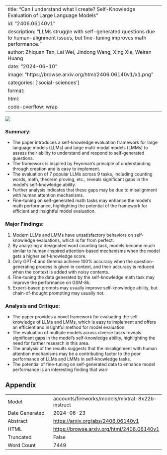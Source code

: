 
---
title: "Can I understand what I create? Self-Knowledge Evaluation of Large Language Models"
id: "2406.06140v1"
description: "LLMs struggle with self-generated questions due to human-alignment issues, but fine-tuning improves math performance."
author: Zhiquan Tan, Lai Wei, Jindong Wang, Xing Xie, Weiran Huang
date: "2024-06-10"
image: "https://browse.arxiv.org/html/2406.06140v1/x1.png"
categories: ['social-sciences']
format:
  html:
    code-overflow: wrap
---

![](https://browse.arxiv.org/html/2406.06140v1/x1.png)

### Summary:

- The paper introduces a self-knowledge evaluation framework for large language models (LLMs) and large multi-modal models (LMMs) to assess their ability to understand and respond to self-generated questions.
- The framework is inspired by Feynman's principle of understanding through creation and is easy to implement.
- The evaluation of 7 popular LLMs across 9 tasks, including counting words, math, theorem proving, etc., reveals significant gaps in the model's self-knowledge ability.
- Further analysis indicates that these gaps may be due to misalignment with human attention mechanisms.
- Fine-tuning on self-generated math tasks may enhance the model's math performance, highlighting the potential of the framework for efficient and insightful model evaluation.

### Major Findings:

1. Modern LLMs and LMMs have unsatisfactory behaviors on self-knowledge evaluations, which is far from perfect.
2. By analyzing a designated word counting task, models become much similar to human-inspired attention-based mechanisms when the model gets a higher self-knowledge score.
3. Only GPT-4 and Gemma achieve 100% accuracy when the question-generating process is given in context, and their accuracy is reduced when the context is added with noisy contents.
4. Fine-tuning the data generated by the self-knowledge math task may improve the performance on GSM-8k.
5. Expert-based prompts may usually improve self-knowledge ability, but chain-of-thought prompting may usually not.

### Analysis and Critique:

- The paper provides a novel framework for evaluating the self-knowledge of LLMs and LMMs, which is easy to implement and offers an efficient and insightful method for model evaluation.
- The evaluation of multiple models across diverse tasks reveals significant gaps in the model's self-knowledge ability, highlighting the need for further research in this area.
- The analysis of the results suggests that the misalignment with human attention mechanisms may be a contributing factor to the poor performance of LLMs and LMMs in self-knowledge tasks.
- The potential of fine-tuning on self-generated data to enhance model performance is an interesting finding that warr

## Appendix

|          |          |
|----------|----------|
| Model     | accounts/fireworks/models/mixtral-8x22b-instruct       |
| Date Generated     | 2024-06-23       |
| Abstract | [https://arxiv.org/abs/2406.06140v1](https://arxiv.org/abs/2406.06140v1)        |
| HTML     | [https://browse.arxiv.org/html/2406.06140v1](https://browse.arxiv.org/html/2406.06140v1)       |
| Truncated       | False       |
| Word Count       | 7449       |